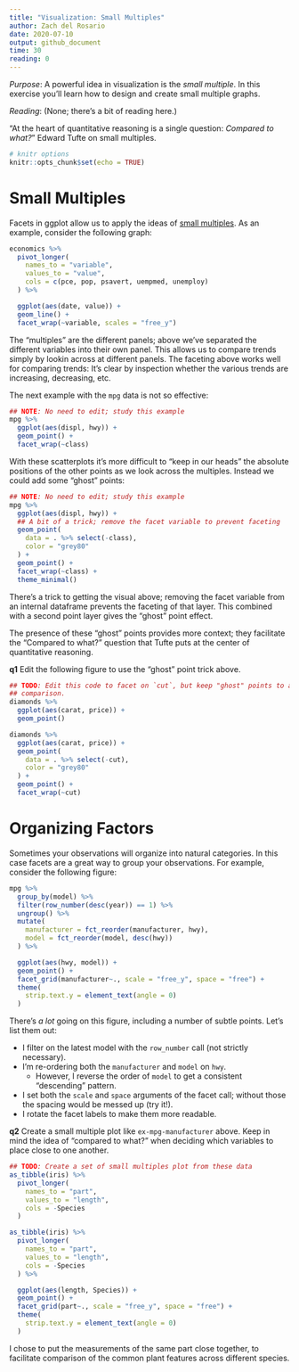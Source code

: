 ```yaml
---
title: "Visualization: Small Multiples"
author: Zach del Rosario
date: 2020-07-10
output: github_document
time: 30
reading: 0
---
```


*Purpose*: A powerful idea in visualization is the *small multiple*. In this exercise you'll learn how to design and create small multiple graphs.

*Reading*: (None; there's a bit of reading here.)

"At the heart of quantitative reasoning is a single question: *Compared to
what?*" Edward Tufte on small multiples.

```r
# knitr options
knitr::opts_chunk$set(echo = TRUE)
```

# Small Multiples
<!-- -------------------------------------------------- -->

Facets in ggplot allow us to apply the ideas of [small
multiples](https://en.wikipedia.org/wiki/Small_multiple). As an example,
consider the following graph:

```r
economics %>%
  pivot_longer(
    names_to = "variable",
    values_to = "value",
    cols = c(pce, pop, psavert, uempmed, unemploy)
  ) %>%

  ggplot(aes(date, value)) +
  geom_line() +
  facet_wrap(~variable, scales = "free_y")
```

The "multiples" are the different panels; above we've separated the different variables into their own panel. This allows us to compare trends simply by lookin across at different panels. The faceting above works well for comparing trends: It's clear by inspection whether the various trends are increasing, decreasing, etc.

The next example with the `mpg` data is not so effective:

```r
## NOTE: No need to edit; study this example
mpg %>%
  ggplot(aes(displ, hwy)) +
  geom_point() +
  facet_wrap(~class)
```

With these scatterplots it's more difficult to "keep in our heads" the absolute positions of the other points as we look across the multiples. Instead we could add some "ghost" points:

```r
## NOTE: No need to edit; study this example
mpg %>%
  ggplot(aes(displ, hwy)) +
  ## A bit of a trick; remove the facet variable to prevent faceting
  geom_point(
    data = . %>% select(-class),
    color = "grey80"
  ) +
  geom_point() +
  facet_wrap(~class) +
  theme_minimal()
```

There's a trick to getting the visual above; removing the facet variable from an internal dataframe prevents the faceting of that layer. This combined with a second point layer gives the "ghost" point effect.

The presence of these "ghost" points provides more context; they facilitate the "Compared to what?" question that Tufte puts at the center of quantitative reasoning.

__q1__ Edit the following figure to use the "ghost" point trick above.

```r
## TODO: Edit this code to facet on `cut`, but keep "ghost" points to aid in
## comparison.
diamonds %>%
  ggplot(aes(carat, price)) +
  geom_point()
```

```r
diamonds %>%
  ggplot(aes(carat, price)) +
  geom_point(
    data = . %>% select(-cut),
    color = "grey80"
  ) +
  geom_point() +
  facet_wrap(~cut)
```

# Organizing Factors
<!-- -------------------------------------------------- -->

Sometimes your observations will organize into natural categories. In this case facets are a great way to group your observations. For example, consider the following figure:

```r
mpg %>%
  group_by(model) %>%
  filter(row_number(desc(year)) == 1) %>%
  ungroup() %>%
  mutate(
    manufacturer = fct_reorder(manufacturer, hwy),
    model = fct_reorder(model, desc(hwy))
  ) %>%

  ggplot(aes(hwy, model)) +
  geom_point() +
  facet_grid(manufacturer~., scale = "free_y", space = "free") +
  theme(
    strip.text.y = element_text(angle = 0)
  )
```

There's *a lot* going on this figure, including a number of subtle points. Let's list them out:

- I filter on the latest model with the `row_number` call (not strictly necessary).
- I'm re-ordering both the `manufacturer` and `model` on `hwy`.
  - However, I reverse the order of `model` to get a consistent "descending" pattern.
- I set both the `scale` and `space` arguments of the facet call; without those the spacing would be messed up (try it!).
- I rotate the facet labels to make them more readable.

__q2__ Create a small multiple plot like `ex-mpg-manufacturer` above. Keep in mind the idea of "compared to what?" when deciding which variables to place close to one another.

```r
## TODO: Create a set of small multiples plot from these data
as_tibble(iris) %>%
  pivot_longer(
    names_to = "part",
    values_to = "length",
    cols = -Species
  )
```

```r
as_tibble(iris) %>%
  pivot_longer(
    names_to = "part",
    values_to = "length",
    cols = -Species
  ) %>%

  ggplot(aes(length, Species)) +
  geom_point() +
  facet_grid(part~., scale = "free_y", space = "free") +
  theme(
    strip.text.y = element_text(angle = 0)
  )
```

I chose to put the measurements of the same part close together, to facilitate
comparison of the common plant features across different species.

<!-- include-exit-ticket -->
